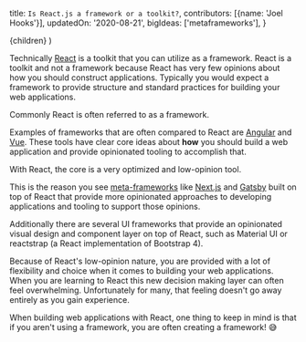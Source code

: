   title: `Is React.js a framework or a toolkit?`,
  contributors: [{name: 'Joel Hooks'}],
  updatedOn: '2020-08-21',
  bigIdeas: ['metaframeworks'],
}

  <UltimateGuide meta={meta}>{children}</UltimateGuide>
)

Technically [React](/learn/react) is a toolkit that you can utilize as a framework. React is a toolkit and not a framework because React has very few opinions about how you should construct applications. Typically you would expect a framework to provide structure and standard practices for building your web applications.

Commonly React is often referred to as a framework.

Examples of frameworks that are often compared to React are [Angular](/q/angular) and [Vue](/q/vue). These tools have clear core ideas about **how** you should build a web application and provide opinionated tooling to accomplish that.

With React, the core is a very optimized and low-opinion tool.

This is the reason you see [meta-frameworks](/learn/react/metaframeworks) like [Next.js](/q/next) and [Gatsby](/q/gatsby) built on top of React that provide more opinionated approaches to developing applications and tooling to support those opinions.

Additionally there are several UI frameworks that provide an opinionated visual design and component layer on top of React, such as Material UI or reactstrap (a React implementation of Bootstrap 4).

Because of React's low-opinion nature, you are provided with a lot of flexibility and choice when it comes to building your web applications. When you are learning to React this new decision making layer can often feel overwhelming. Unfortunately for many, that feeling doesn't go away entirely as you gain experience.

When building web applications with React, one thing to keep in mind is that if you aren't using a framework, you are often creating a framework! 😅

<Course slug="the-beginner-s-guide-to-react" />
